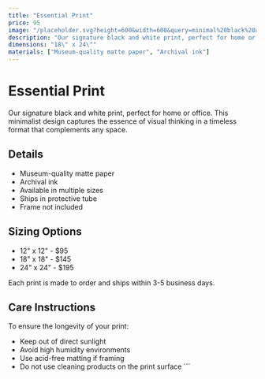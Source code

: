 ```yaml
---
title: "Essential Print"
price: 95
image: "/placeholder.svg?height=600&width=600&query=minimal%20black%20and%20white%20art%20print%20framed"
description: "Our signature black and white print, perfect for home or office."
dimensions: "18\" x 24\""
materials: ["Museum-quality matte paper", "Archival ink"]
---
```


# Essential Print

Our signature black and white print, perfect for home or office. This minimalist design captures the essence of visual thinking in a timeless format that complements any space.

## Details

- Museum-quality matte paper
- Archival ink
- Available in multiple sizes
- Ships in protective tube
- Frame not included

## Sizing Options

- 12" x 12" - $95
- 18" x 18" - $145
- 24" x 24" - $195

Each print is made to order and ships within 3-5 business days.

## Care Instructions

To ensure the longevity of your print:
- Keep out of direct sunlight
- Avoid high humidity environments
- Use acid-free matting if framing
- Do not use cleaning products on the print surface
\`\`\`
